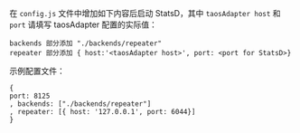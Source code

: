 
在 `config.js` 文件中增加如下内容后启动 StatsD，其中 `taosAdapter host` 和 `port` 请填写 taosAdapter 配置的实际值：

```
backends 部分添加 "./backends/repeater"
repeater 部分添加 { host:'<taosAdapter host>', port: <port for StatsD>}
```

示例配置文件：

```
{
port: 8125
, backends: ["./backends/repeater"]
, repeater: [{ host: '127.0.0.1', port: 6044}]
}
```

